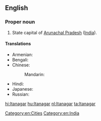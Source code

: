 ==English==
{{wikipedia}}

===Proper noun===
{{en-proper noun}}

# State capital of [[Arunachal Pradesh]] ([[India]]).

====Translations====
{{trans-top|capital of Arunachal Pradesh}}
* Armenian: {{t-|hy|Իտանագար|tr=Itanagar}}
* Bengali: {{t-|bn|ইটানগর|sc=Beng}}
* Chinese:
*: Mandarin: {{t|cmn|伊塔那噶|tr=Yītǎnàgá|sc=Hani}}
{{trans-mid}}
* Hindi: {{t-|hi|ईटानगर|tr=īṭānagar}}
* Japanese: {{t-|ja|イーターナガル|tr=Īdānagaru}}
* Russian: {{t-|ru|Итанагар|m|tr=Itanagár}}
{{trans-bottom}}

[[Category:en:Cities]]
[[Category:en:India]]

[[hi:Itanagar]]
[[hu:Itanagar]]
[[nl:Itanagar]]
[[ta:Itanagar]]